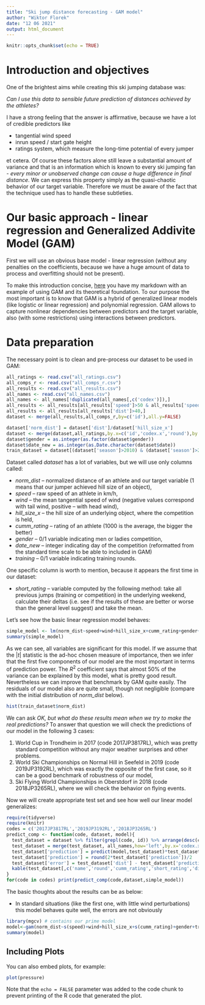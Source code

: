 ```yaml
---
title: "Ski jump distance forecasting - GAM model"
author: "Wiktor Florek"
date: "12 06 2021"
output: html_document
---
```


```r
knitr::opts_chunk$set(echo = TRUE)
```

# Introduction and objectives

One of the brightest aims while creating this ski jumping database was:

*Can I use this data to sensible future prediction of distances achieved by the athletes?*

I have a strong feeling that the answer is affirmative, because we have a lot of credible predictors like

* tangential wind speed
* inrun speed / start gate height
* ratings system, which measure the long-time potential of every jumper

et cetera. Of course these factors alone still leave a substantial amount of variance and that is an
information which is known to every ski jumping fan - 
*every minor or unobserved change can cause a huge difference in final distance*.
We can express this property simply as the quasi-chaotic behavior of our
target variable. Therefore we must be aware of the fact that the technique used has to handle these subtleties.

# Our basic approach - linear regression and Generalized Addivite Model (GAM)

First we will use an obvious base model - linear regression (without any penalties on the coefficients, because we have a huge amount of data to process and overfitting should not be present).

To make this introduction concise, [here](https://www.kaggle.com/wrotki8778/nyc-airbnb-price-modeling-by-gam) you have my markdown with an example of using GAM and its theoretical foundation. To our purpose the most important is to know that GAM is a hybrid of generalized linear models (like logistic or linear regression) and polynomial regression. GAM allows to capture nonlinear dependencies between predictors and the target variable, also (with some restrictions) using interactions between predictors.

# Data preparation

The necessary point is to clean and pre-process our dataset to be used in GAM:

```r
all_ratings <- read.csv("all_ratings.csv")
all_comps_r <- read.csv("all_comps_r.csv")
all_results <- read.csv("all_results.csv")
all_names <- read.csv("all_names.csv")
all_names <- all_names[!duplicated(all_names[,c('codex')]),]
all_results <- all_results[all_results['speed']>50 & all_results['speed']<115,]
all_results <- all_results[all_results['dist']>40,]
dataset <- merge(all_results,all_comps_r,by=c('id'),all.y=FALSE)

dataset['norm_dist'] = dataset['dist']/dataset['hill_size_x']
dataset <- merge(dataset,all_ratings,by.x=c('id','codex.x','round'),by.y=c('id','codex','round'),all.y=FALSE,all.x=TRUE)
dataset$gender = as.integer(as.factor(dataset$gender))
dataset$date_new = as.integer(as.Date.character(dataset$date))
train_dataset = dataset[(dataset['season']>2010) & (dataset['season']>2016),]
```

Dataset called *dataset* has a lot of variables, but we will use only columns called:

* *norm_dist* -- normalized distance of an athlete and our target variable (1 means that our jumper achieved hill size of an object),
* *speed* -- raw speed of an athlete in km/h,
* *wind* -- the mean tangential speed of wind (negative values correspond with tail wind, positive -- with head wind),
* *hill_size_x* -- the hill size of an underlying object, where the competition is held,
* *cumm_rating* -- rating of an athlete (1000 is the average, the bigger the better)
* *gender* -- 0/1 variable indicating men or ladies competition,
* *date_new* -- integer indicating day of the competition (reformatted from the standard time scale to be able to included in GAM)
* *training* -- 0/1 variable indicating training rounds.

One specific column is worth to mention, because it appears the first time in our dataset:

* *short_rating* -- variable computed by the following method: take all previous jumps (training or competition) in the underlying weekend, calculate their deltas (i.e. see if the results of these are better or worse than the general level suggest) and take the mean. 

Let's see how the basic linear regression model behaves:

```r
simple_model <- lm(norm_dist~speed+wind+hill_size_x+cumm_rating+gender+date_new+training+short_rating, data=train_dataset)
summary(simple_model)
```

As we can see, all variables are significant for this model. If we assume that the $\lvert t \rvert$ statistic is the ad-hoc chosen measure of importance, then we infer that the first five components of our model are the most important in terms of prediction power. The $R^2$ coefficient says that almost 50% of the variance can be explained by this model, what is pretty good result. Nevertheless we can improve that benchmark by GAM quite easily. The residuals of our model also are quite small, though not negligible (compare with the initial distribution of *norm_dist* below).

```r
hist(train_dataset$norm_dist)
```

We can ask *OK, but what do these results mean when we try to make the real predictions?* To answer that question we will check the predictions of our model in the following 3 cases:

1. World Cup in Trondheim in 2017 (code 2017JP3817RL), which was pretty standard competition without any major weather surprises and other problems.
2. World Ski Championships on Normal Hill in Seefeld in 2019 (code 2019JP3192RL), which was exactly the opposite of the first case, so it can be a good benchmark of robustness of our model,
3. Ski Flying World Championships in Oberstdorf in 2018 (code 2018JP3265RL), where we will check the behavior on flying events.

Now we will create appropriate test set and see how well our linear model generalizes:

```r
require(tidyverse)
require(knitr)
codes = c('2017JP3817RL','2019JP3192RL','2018JP3265RL')
predict_comp <- function(code, dataset, model){
  test_dataset = dataset %>% filter(grepl(code, id)) %>% arrange(desc(cumm_rating),round)
  test_dataset = merge(test_dataset, all_names,how='left',by.x='codex.x',by.y='codex')
  test_dataset['prediction'] = predict(model,test_dataset)*test_dataset['hill_size_x']
  test_dataset['prediction'] = round(2*test_dataset['prediction'])/2
  test_dataset['error'] = test_dataset['dist'] - test_dataset['prediction']
  kable(test_dataset[,c('name','round','cumm_rating','short_rating','dist','prediction','error')])
}
for(code in codes) print(predict_comp(code,dataset,simple_model))
```

The basic thoughts about the results can be as below:

* In standard situations (like the first one, with little wind perturbations) this model behaves quite well, the errors are not obviously

```r
library(mgcv) # contains our prime model
model<-gam(norm_dist~s(speed)+wind+hill_size_x+s(cumm_rating)+gender+training+s(date_new)+s(short_rating), data=train_dataset)
summary(model)
```

## Including Plots

You can also embed plots, for example:

```r
plot(pressure)
```

Note that the `echo = FALSE` parameter was added to the code chunk to prevent printing of the R code that generated the plot.
